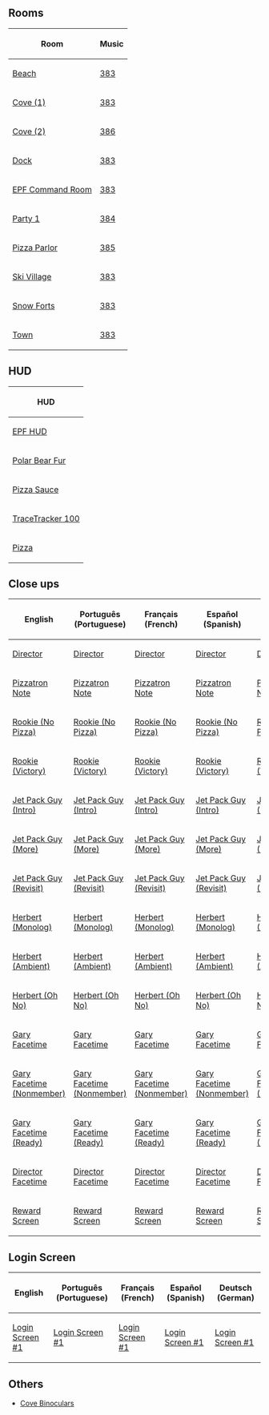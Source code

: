 {{CPW|Operation: Hot Sauce}}

==Rooms==
<center>
{|class="wikitable"
!Room
!Music
|-
|[[Media:RoomsBeach-HotSauce.swf|Beach]]||[[Media:Music383.swf|383]]
|-
|[[Media:RoomsCove-HotSauce.swf|Cove (1)]]||[[Media:Music383.swf|383]]
|-
|[[Media:RoomsParty2-HotSauce.swf|Cove (2)]]||[[Media:Music386.swf|386]]
|-
|[[Media:RoomsDock-HotSauce.swf|Dock]]||[[Media:Music383.swf|383]]
|-
|[[Media:RoomsAgentCom-HotSauce.swf|EPF Command Room]]||[[Media:Music383.swf|383]]
|-
|[[Media:RoomsParty1-HotSauce.swf|Party 1]]||[[Media:Music384.swf|384]]
|-
|[[Media:RoomsPizza-HotSauce.swf|Pizza Parlor]]||[[Media:Music385.swf|385]]
|-
|[[Media:RoomsVillage-HotSauce.swf|Ski Village]]||[[Media:Music383.swf|383]]
|-
|[[Media:RoomsForts-HotSauce.swf|Snow Forts]]||[[Media:Music383.swf|383]]
|-
|[[Media:RoomsTown-HotSauce.swf|Town]]||[[Media:Music383.swf|383]]
|}
</center>

==HUD==
<center>
{|class="wikitable"
!HUD
|-
|[[Media:OperationHotSauceClientEpfmissionhud.swf|EPF HUD]]
|-
|[[Media:EpfInventoryicons410.swf|Polar Bear Fur]]
|-
|[[Media:EpfInventoryicons411.swf|Pizza Sauce]]
|-
|[[Media:EpfInventoryicons412.swf|TraceTracker 100]]
|-
|[[Media:EpfInventoryicons413.swf|Pizza]]
|}
</center>

==Close ups==
<center>
{|class="wikitable" border="1"
!English
!Português (Portuguese)
!Français (French)
!Español (Spanish)
!Deutsch (German)
|-
|[[Media:ENCloseUpsDirectorCloseup.swf|Director]]||[[Media:PTCloseUpsDirectorCloseup.swf|Director]]||[[Media:FRCloseUpsDirectorCloseup.swf|Director]]||[[Media:ESCloseUpsDirectorCloseup.swf|Director]]||[[Media:DECloseUpsDirectorCloseup.swf|Director]]
|-
|[[Media:ENCloseUpsPizzatronNote.swf|Pizzatron Note]]||[[Media:PTCloseUpsPizzatronNote.swf|Pizzatron Note]]||[[Media:FRCloseUpsPizzatronNote.swf|Pizzatron Note]]||[[Media:ESCloseUpsPizzatronNote.swf|Pizzatron Note]]||[[Media:DECloseUpsPizzatronNote.swf|Pizzatron Note]]
|-
|[[Media:ENCloseUpsRookieNoPizza.swf|Rookie (No Pizza)]]||[[Media:PTCloseUpsRookieNoPizza.swf|Rookie (No Pizza)]]||[[Media:FRCloseUpsRookieNoPizza.swf|Rookie (No Pizza)]]||[[Media:ESCloseUpsRookieNoPizza.swf|Rookie (No Pizza)]]||[[Media:DECloseUpsRookieNoPizza.swf|Rookie (No Pizza)]]
|-
|[[Media:ENCloseUpsRookieVictory.swf|Rookie (Victory)]]||[[Media:PTCloseUpsRookieVictory.swf|Rookie (Victory)]]||[[Media:FRCloseUpsRookieVictory.swf|Rookie (Victory)]]||[[Media:ESCloseUpsRookieVictory.swf|Rookie (Victory)]]||[[Media:DECloseUpsRookieVictory.swf|Rookie (Victory)]]
|-
|[[Media:ENCloseUpsJetPackGuyIntro.swf|Jet Pack Guy (Intro)]]||[[Media:PTCloseUpsJetPackGuyIntro.swf|Jet Pack Guy (Intro)]]||[[Media:FRCloseUpsJetPackGuyIntro.swf|Jet Pack Guy (Intro)]]||[[Media:ESCloseUpsJetPackGuyIntro.swf|Jet Pack Guy (Intro)]]||[[Media:DECloseUpsJetPackGuyIntro.swf|Jet Pack Guy (Intro)]]
|-
|[[Media:ENCloseUpsJetPackGuyMore.swf|Jet Pack Guy (More)]]||[[Media:PTCloseUpsJetPackGuyMore.swf|Jet Pack Guy (More)]]||[[Media:FRCloseUpsJetPackGuyMore.swf|Jet Pack Guy (More)]]||[[Media:ESCloseUpsJetPackGuyMore.swf|Jet Pack Guy (More)]]||[[Media:DECloseUpsJetPackGuyMore.swf|Jet Pack Guy (More)]]
|-
|[[Media:ENCloseUpsJetPackGuyRevisit.swf|Jet Pack Guy (Revisit)]]||[[Media:PTCloseUpsJetPackGuyRevisit.swf|Jet Pack Guy (Revisit)]]||[[Media:FRCloseUpsJetPackGuyRevisit.swf|Jet Pack Guy (Revisit)]]||[[Media:ESCloseUpsJetPackGuyRevisit.swf|Jet Pack Guy (Revisit)]]||[[Media:DECloseUpsJetPackGuyRevisit.swf|Jet Pack Guy (Revisit)]]
|-
|[[Media:ENCloseUpsHerbertMonolog.swf|Herbert (Monolog)]]||[[Media:PTCloseUpsHerbertMonolog.swf|Herbert (Monolog)]]||[[Media:FRCloseUpsHerbertMonolog.swf|Herbert (Monolog)]]||[[Media:ESCloseUpsHerbertMonolog.swf|Herbert (Monolog)]]||[[Media:DECloseUpsHerbertMonolog.swf|Herbert (Monolog)]]
|-
|[[Media:ENCloseUpsHerbertAmbient.swf|Herbert (Ambient)]]||[[Media:PTCloseUpsHerbertAmbient.swf|Herbert (Ambient)]]||[[Media:FRCloseUpsHerbertAmbient.swf|Herbert (Ambient)]]||[[Media:ESCloseUpsHerbertAmbient.swf|Herbert (Ambient)]]||[[Media:DECloseUpsHerbertAmbient.swf|Herbert (Ambient)]]
|-
|[[Media:ENCloseUpsHerbertOhNo.swf|Herbert (Oh No)]]||[[Media:PTCloseUpsHerbertOhNo.swf|Herbert (Oh No)]]||[[Media:FRCloseUpsHerbertOhNo.swf|Herbert (Oh No)]]||[[Media:ESCloseUpsHerbertOhNo.swf|Herbert (Oh No)]]||[[Media:DECloseUpsHerbertOhNo.swf|Herbert (Oh No)]]
|-
|[[Media:ENCloseUpsGaryFacetime.swf|Gary Facetime]]||[[Media:PTCloseUpsGaryFacetime.swf|Gary Facetime]]||[[Media:FRCloseUpsGaryFacetime.swf|Gary Facetime]]||[[Media:ESCloseUpsGaryFacetime.swf|Gary Facetime]]||[[Media:DECloseUpsGaryFacetime.swf|Gary Facetime]]
|-
|[[Media:ENCloseUpsGaryFacetimeNonmember.swf|Gary Facetime (Nonmember)]]||[[Media:PTCloseUpsGaryFacetimeNonmember.swf|Gary Facetime (Nonmember)]]||[[Media:FRCloseUpsGaryFacetimeNonmember.swf|Gary Facetime (Nonmember)]]||[[Media:ESCloseUpsGaryFacetimeNonmember.swf|Gary Facetime (Nonmember)]]||[[Media:DECloseUpsGaryFacetimeNonmember.swf|Gary Facetime (Nonmember)]]
|-
|[[Media:ENCloseUpsGaryFacetimeNonmemberTTReady.swf|Gary Facetime (Ready)]]||[[Media:PTCloseUpsGaryFacetimeNonmemberTTReady.swf|Gary Facetime (Ready)]]||[[Media:FRCloseUpsGaryFacetimeNonmemberTTReady.swf|Gary Facetime (Ready)]]||[[Media:ESCloseUpsGaryFacetimeNonmemberTTReady.swf|Gary Facetime (Ready)]]||[[Media:DECloseUpsGaryFacetimeNonmemberTTReady.swf|Gary Facetime (Ready)]]
|-
|[[Media:ENCloseUpsDirectorFacetime.swf|Director Facetime]]||[[Media:PTCloseUpsDirectorFacetime.swf|Director Facetime]]||[[Media:FRCloseUpsDirectorFacetime.swf|Director Facetime]]||[[Media:ESCloseUpsDirectorFacetime.swf|Director Facetime]]||[[Media:DECloseUpsDirectorFacetime.swf|Director Facetime]]
|-
|[[Media:ENAwardsRewardScreen-HotSauce.swf|Reward Screen]]||[[Media:PTAwardsRewardScreen-HotSauce.swf|Reward Screen]]||[[Media:FRAwardsRewardScreen-HotSauce.swf|Reward Screen]]||[[Media:ESAwardsRewardScreen-HotSauce.swf|Reward Screen]]||[[Media:DEAwardsRewardScreen-HotSauce.swf|Reward Screen]]
|}
</center>

==Login Screen==
<center>
{|class="wikitable" border="1"
!English
!Português (Portuguese)
!Français (French)
!Español (Spanish)
!Deutsch (German)
|-
|[[Media:ENOperationHotSauceLoginScreen1.swf|Login Screen #1]]||[[Media:PTOperationHotSauceLoginScreen1.swf|Login Screen #1]]||[[Media:FROperationHotSauceLoginScreen1.swf|Login Screen #1]]||[[Media:ESOperationHotSauceLoginScreen1.swf|Login Screen #1]]||[[Media:DEOperationHotSauceLoginScreen1.swf|Login Screen #1]]
|}
</center>

==Others==
*[[Media:BinocularsHotsauceHerbert.swf|Cove Binoculars]]

{{Events}}